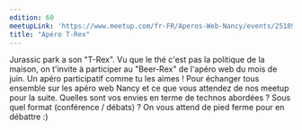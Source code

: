 ```yaml
---
edition: 60
meetupLink: 'https://www.meetup.com/fr-FR/Aperos-Web-Nancy/events/251896522/'
title: "Apéro T-Rex"
---
```


Jurassic park a son "T-Rex". Vu que le thé c'est pas la politique de la maison, on t'invite à participer au "Beer-Rex" de l'apéro web du mois de juin.
Un apéro participatif comme tu les aimes ! Pour échanger tous ensemble sur les apéro web Nancy et ce que vous attendez de nos meetup pour la suite.
Quelles sont vos envies en terme de technos abordées ? Sous quel format (conférence / débats) ? On vous attend de pied ferme pour en débattre :)
